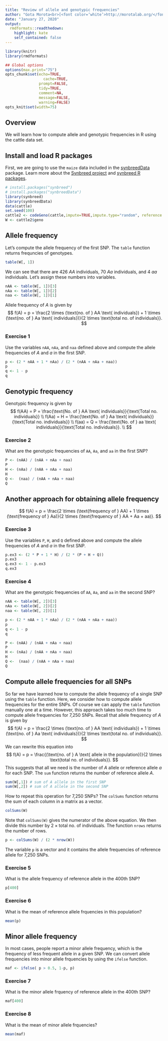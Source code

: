 ```yaml
---
title: "Review of allele and genotypic frequencies"
author: "Gota Morota<br>[<font color=‘white’>http://morotalab.org/</font>](http://morotalab.org/)"
date: "January 27, 2020"
output:
  rmdformats::readthedown:
    highlight: kate
    self_contained: false
---
```



```r
library(knitr)
library(rmdformats)

## Global options
options(max.print="75")
opts_chunk$set(echo=TRUE,
	             cache=TRUE,
               prompt=FALSE,
               tidy=TRUE,
               comment=NA,
               message=FALSE,
               warning=FALSE)
opts_knit$set(width=75)
```

## Overview 
We will learn how to compute allele and genotypic frequencies in R using the cattle data set. 


## Install and load R packages
First, we are going to use the `maize` data included in the [synbreedData](https://cran.r-project.org/web/packages/synbreedData/index.html) package. Learn more about the [Synbreed project](http://www.synbreed.tum.de/) and [synbreed R packages](http://synbreed.r-forge.r-project.org/). 
```r
# install.packages("synbreed")
# install.packages("synbreedData")
library(synbreed)
library(synbreedData)
data(cattle)
set.seed(100)
cattle2 <- codeGeno(cattle,impute=TRUE,impute.type="random", reference.allele = "A")
W <- cattle2$geno
```

## Allele frequency 
Let's compute the allele frequency of the first SNP. The `table` function returns frequncies of genotypes. 
```r
table(W[, 1])
```

We can see that there are 426 *AA* individuals, 70 *Aa* individuals, and 4 *aa* individuals. Let's assign these numbers into variables. 
```r
nAA <- table(W[, 1])[3]
nAa <- table(W[, 1])[2]
naa <- table(W[, 1])[1]
```

Allele frequency of *A* is given by 
$$ 
f(A) = p = \frac{2 \times (\text{no. of } AA \text{ individuals}) + 1 \times (\text{no. of } Aa \text{ individuals})}{2 \times \text{total no. of individuals}}.
$$

### Exercise 1
Use the variables `nAA`, `nAa`, and `naa` defined above and compute the allele frequencies of *A* and *a* in the first SNP. 
```r
p <- (2 * nAA + 1 * nAa) / (2 * (nAA + nAa + naa))
p 
q <- 1 - p
q
```

## Genotypic frequency
Genotypic frequency is given by 
$$ 
f(AA) = P = \frac{\text{No. of } AA \text{ individuals}}{\text{Total no. individuals}} \\
f(Aa) = H = \frac{\text{No. of } Aa \text{ individuals}}{\text{Total no. individuals}} \\
f(aa) = Q = \frac{\text{No. of } aa \text{ individuals}}{\text{Total no. individuals}}. \\
$$

### Exercise 2
What are the genotypic frequencies of `AA`, `Aa`, and `aa` in the first SNP? 
```r
P <- (nAA) / (nAA + nAa + naa)
P
H <- (nAa) / (nAA + nAa + naa)
H
Q <-  (naa) / (nAA + nAa + naa)
Q 
```

## Another approach for obtaining allele frequency
$$ 
f(A) = p = \frac{2 \times (\text{frequency of } AA) + 1 \times (\text{frequency of } Aa)}{2 \times (\text{frequency of } AA + Aa + aa)}.
$$

### Exercise 3
Use the variables `P`, `H`, and `Q` defined above and compute the allele frequencies of *A* and *a* in the first SNP. 
```r
p.ex3 <- (2 * P + 1 * H) / (2 * (P + H + Q))
p.ex3 
q.ex3 <- 1 - p.ex3
q.ex3
```

### Exercise 4
What are the genotypic frequencies of `AA`, `Aa`, and `aa` in the second SNP? 
```r
nAA <- table(W[, 2])[3]
nAa <- table(W[, 2])[2]
naa <- table(W[, 2])[1]

p <- (2 * nAA + 1 * nAa) / (2 * (nAA + nAa + naa))
p 
q <- 1 - p
q

P <- (nAA) / (nAA + nAa + naa)
P
H <- (nAa) / (nAA + nAa + naa)
H
Q <-  (naa) / (nAA + nAa + naa)
Q 
```


## Compute allele frequencies for all SNPs 
So far we have learned how to compute the allele frequency of a single SNP using the `table` function. Here, we consider how to compute allele frequencies for the entire SNPs. Of course we can apply the `table` function manually one at a time. However, this approach takes too much time to compute allele frequencies for 7,250 SNPs. Recall that allele frequency of *A* is given by 
$$ 
f(A) = p = \frac{2 \times (\text{no. of } AA \text{ individuals}) + 1 \times (\text{no. of } Aa \text{ individuals})}{2 \times \text{total no. of individuals}}.
$$
We can rewrite this equation into 
$$ 
f(A) = p = \frac{(\text{no. of } A \text{ allele in the population})}{2 \times \text{total no. of individuals}}.
$$
This suggests that all we need is the number of $A$ allele or reference allele $a$ for each SNP. The `sum` function returns the number of reference allele $A$. 
```r
sum(W[,1]) # sum of A allele in the first SNP
sum(W[,2]) # sum of A allele in the second SNP
```

How to repeat this operation for 7,250 SNPs? The `colSums` function returns the sum of each column in a matrix as a vector. 
```r
colSums(W) 
```

Note that `colSums(W) ` gives the numerator of the above equation. We then divide this number by $2 \times \text{total no. of individuals}$. The function `nrows` returns the number of rows. 
```r
p <- colSums(W) / (2 * nrow(W))
```
The variable `p` is a vector and it contains the allele frequencies of reference allele for 7,250 SNPs. 

### Exercise 5
What is the allele frequency of reference allele in the 400th SNP?
```r
p[400]
```

### Exercise 6
What is the mean of reference allele frquencies in this population?
```r
mean(p)
```

## Minor allele frequency 
In most cases, people report a minor allele frequency, which is the frequency of less frequent allele in a given SNP. We can convert allele frequencies into minor allele frquencies by using the `ifelse` function. 
```r
maf <- ifelse( p > 0.5, 1-p, p)
```

### Exercise 7
What is the minor allele frquency of reference allele in the 400th SNP?
```r
maf[400]
```

### Exercise 8
What is the mean of minor allele frquencies? 
```r
mean(maf)
```

















